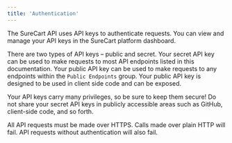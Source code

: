```yaml
---
title: 'Authentication'
---
```


The SureCart API uses API keys to authenticate requests. You can view and manage your API keys in the SureCart platform dashboard.

There are two types of API keys – public and secret. Your secret API key can be used to make requests to most API endpoints listed in this documentation. Your public API key can be used to make requests to any endpoints within the `Public Endpoints` group. Your public API key is designed to be used in client side code and can be exposed.

Your API keys carry many privileges, so be sure to keep them secure! Do not share your secret API keys in publicly accessible areas such as GitHub, client-side code, and so forth.

All API requests must be made over HTTPS. Calls made over plain HTTP will fail. API requests without authentication will also fail.